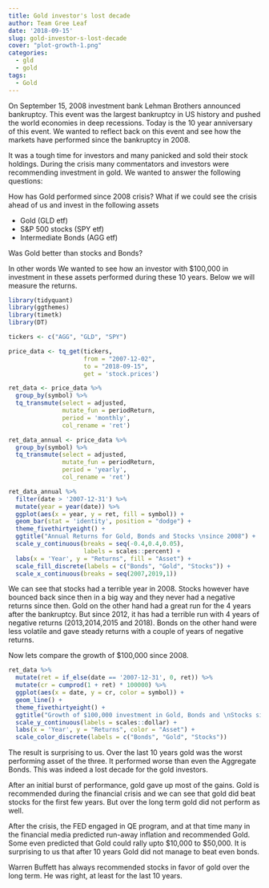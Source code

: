 ```yaml
---
title: Gold investor's lost decade
author: Team Gree Leaf
date: '2018-09-15'
slug: gold-investor-s-lost-decade
cover: "plot-growth-1.png"
categories:
  - gld
  - gold
tags:
  - Gold
---
```


On September 15, 2008 investment bank Lehman Brothers announced bankruptcy. This event was the largest bankruptcy in US history and pushed the world economies in deep recessions. Today is the 10 year anniversary of this event. We wanted to reflect back on this event and see how the markets have performed since the bankruptcy in 2008.

It was a tough time for investors and many panicked and sold their stock holdings. During the crisis many commentators and investors were recommending investment in gold. We wanted to answer the following questions:

How has Gold performed since 2008 crisis?
What if we could see the crisis ahead of us and invest in the following assets

- Gold (GLD etf)
- S&P 500 stocks (SPY etf)
- Intermediate Bonds (AGG etf)

Was Gold better than stocks and Bonds?

In other words We wanted to see how an investor with \$100,000 in investment in these assets performed during these 10 years. Below we will measure the returns.

```r

library(tidyquant)
library(ggthemes)
library(timetk)
library(DT)

```

```r


tickers <- c("AGG", "GLD", "SPY")

price_data <- tq_get(tickers,
                     from = "2007-12-02",
                     to = "2018-09-15",
                     get = 'stock.prices')


```


```r

ret_data <- price_data %>%
  group_by(symbol) %>%
  tq_transmute(select = adjusted,
               mutate_fun = periodReturn,
               period = 'monthly',
               col_rename = 'ret')

```


```r

ret_data_annual <- price_data %>%
  group_by(symbol) %>%
  tq_transmute(select = adjusted,
               mutate_fun = periodReturn,
               period = 'yearly',
               col_rename = 'ret')

```


```r

ret_data_annual %>%
  filter(date > '2007-12-31') %>%
  mutate(year = year(date)) %>%
  ggplot(aes(x = year, y = ret, fill = symbol)) +
  geom_bar(stat = 'identity', position = "dodge") +
  theme_fivethirtyeight() +
  ggtitle("Annual Returns for Gold, Bonds and Stocks \nsince 2008") +
  scale_y_continuous(breaks = seq(-0.4,0.4,0.05),
                     labels = scales::percent) +
  labs(x = 'Year', y = "Returns", fill = "Asset") +
  scale_fill_discrete(labels = c("Bonds", "Gold", "Stocks")) +
  scale_x_continuous(breaks = seq(2007,2019,1))

```

We can see that stocks had a terrible year in 2008. Stocks however have bounced back since then in a big way and they never had a negative returns since then. Gold on the other hand had a great run for the 4 years after the bankruptcy. But since 2012, it has had a terrible run with 4 years of negative returns (2013,2014,2015 and 2018). Bonds on the other hand were less volatile and gave steady returns with a couple of years of negative returns.

Now lets compare the growth of \$100,000 since 2008.

```r

ret_data %>%
  mutate(ret = if_else(date == '2007-12-31', 0, ret)) %>%
  mutate(cr = cumprod(1 + ret) * 100000) %>%
  ggplot(aes(x = date, y = cr, color = symbol)) +
  geom_line() +
  theme_fivethirtyeight() +
  ggtitle("Growth of $100,000 investment in Gold, Bonds and \nStocks since 2008") +
  scale_y_continuous(labels = scales::dollar) +
  labs(x = 'Year', y = "Returns", color = "Asset") +
  scale_color_discrete(labels = c("Bonds", "Gold", "Stocks"))

```


The result is surprising to us. Over the last 10 years gold was the worst performing asset of the three. It performed worse than even the Aggregate Bonds. This was indeed a lost decade for the gold investors.

After an initial burst of performance, gold gave up most of the gains. Gold is recommended during the financial crisis and we can see that gold did beat stocks for the first few years. But over the long term gold did not perform as well.

After the crisis, the FED engaged in QE program, and at that time many in the financial media predicted run-away inflation and recommended Gold. Some even predicted that Gold could rally upto \$10,000 to \$50,000. It is surprising to us that after 10 years Gold did not manage to beat even bonds.

Warren Buffett has always recommended stocks in favor of gold over the long term. He was right, at least for the last 10 years.






